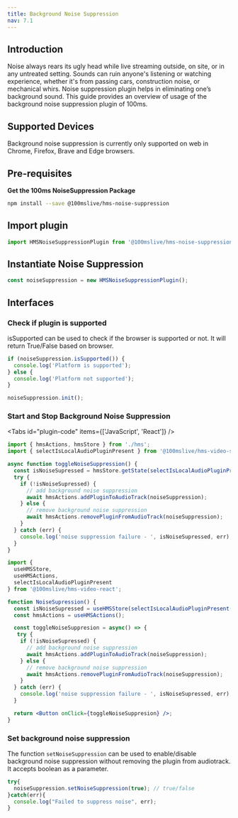 ```yaml
---
title: Background Noise Suppression
nav: 7.1
---
```


## Introduction
Noise always rears its ugly head while live streaming outside, on site, or in any untreated setting. Sounds can ruin anyone's listening or watching experience, whether it's from passing cars, construction noise, or mechanical whirs.
Noise suppression plugin helps in eliminating one’s background sound.
This guide provides an overview of usage of the background noise suppression plugin of 100ms.


## Supported Devices

Background noise suppression is currently only supported on web in Chrome, Firefox, Brave and Edge browsers.


## Pre-requisites

**Get the 100ms NoiseSuppression Package**

```bash
npm install --save @100mslive/hms-noise-suppression
```

## Import plugin

```jsx
import HMSNoiseSuppressionPlugin from '@100mslive/hms-noise-suppression';
```

## Instantiate Noise Suppression 

```jsx
const noiseSuppression = new HMSNoiseSuppressionPlugin();
```

## Interfaces

### Check if plugin is supported

isSupported can be used to check if the browser is supported or not.
It will return True/False based on browser.

```jsx
if (noiseSuppression.isSupported()) {
  console.log('Platform is supported');
} else {
  console.log('Platform not supported');
}
```

```jsx
noiseSuppression.init();
```


### Start and Stop Background Noise Suppression

<Tabs id="plugin-code" items={['JavaScript', 'React']} />

<Tab id='plugin-code-0'>

```js
import { hmsActions, hmsStore } from './hms';
import { selectIsLocalAudioPluginPresent } from '@100mslive/hms-video-store';

async function toggleNoiseSuppression() {
  const isNoiseSupressed = hmsStore.getState(selectIsLocalAudioPluginPresent(noiseSuppression.getName()));
  try {
    if (!isNoiseSupressed) {
      // add background noise suppression
      await hmsActions.addPluginToAudioTrack(noiseSuppression);
    } else {
      // remove background noise suppression
      await hmsActions.removePluginFromAudioTrack(noiseSuppression);
    }
  } catch (err) {
    console.log('noise suppression failure - ', isNoiseSupressed, err);
  }
}
```

</Tab>

<Tab id='plugin-code-1'>

```jsx
import {
  useHMSStore,
  useHMSActions,
  selectIsLocalAudioPluginPresent
} from '@100mslive/hms-video-react';

function NoiseSupression() {
  const isNoiseSupressed = useHMSStore(selectIsLocalAudioPluginPresent(noiseSuppression.getName());
  const hmsActions = useHMSActions();

  const toggleNoiseSuppresion = async() => {
   try {
    if (!isNoiseSupressed) {
      // add background noise suppression
      await hmsActions.addPluginToAudioTrack(noiseSuppression);
    } else {
      // remove background noise suppression
      await hmsActions.removePluginFromAudioTrack(noiseSuppression);
    }
  } catch (err) {
    console.log('noise suppression failure - ', isNoiseSupressed, err);
  }

  return <Button onClick={toggleNoiseSuppresion} />;
}
```

</Tab>

### Set background noise suppression

The function `setNoiseSuppression` can be used to enable/disable background noise suppression without removing the plugin from audiotrack.
It accepts boolean as a parameter.

```jsx
try{
  noiseSuppression.setNoiseSuppression(true); // true/false
}catch(err){
  console.log("Failed to suppress noise", err);
}
```

